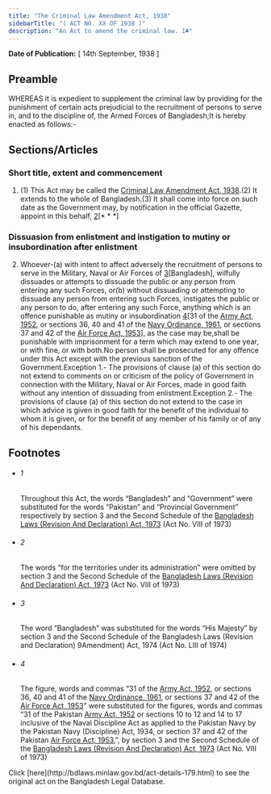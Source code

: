 ```yaml
---
title: "The Criminal Law Amendment Act, 1938"
sidebarTitle: "( ACT NO. XX OF 1938 )"
description: "An Act to amend the criminal law. 1♣"
---
```


**Date of Publication:** [ 14th September, 1938 ]

## Preamble

WHEREAS it is expedient to supplement the criminal law by providing for the punishment of certain acts prejudicial to the recruitment of persons to serve in, and to the discipline of, the Armed Forces of Bangladesh;It is hereby enacted as follows:-

## Sections/Articles

### Short title, extent and commencement

1. (1) This Act may be called the [Criminal Law Amendment Act, 1938](/act-179.html "Criminal Law Amendment Act, 1938").(2) It extends to the whole of Bangladesh.(3) It shall come into force on such date as the Government may, by notification in the official Gazette, appoint in this behalf, [2](1)[\* \* \*]

### Dissuasion from enlistment and instigation to mutiny or insubordination after enlistment

2. Whoever-(a) with intent to affect adversely the recruitment of persons to serve in the Military, Naval or Air Forces of [3](1)[Bangladesh], wilfully dissuades or attempts to dissuade the public or any person from entering any such Forces, or(b) without dissuading or attempting to dissuade any person from entering such Forces, instigates the public or any person to do, after entering any such Force, anything which is an offence punishable as mutiny or insubordination [4](2)[31 of the [Army Act, 1952](/act-248.html "Army Act, 1952"), or sections 36, 40 and 41 of the [Navy Ordinance, 1961](/act-310.html "Navy Ordinance, 1961"), or sections 37 and 42 of the [Air Force Act, 1953](/act-256.html "Air Force Act, 1953")], as the case may be,shall be punishable with imprisonment for a term which may extend to one year, or with fine, or with both.No person shall be prosecuted for any offence under this Act except with the previous sanction of the Government.Exception 1.- The provisions of clause (a) of this section do not extend to comments on or criticism of the policy of Government in connection with the Military, Naval or Air Forces, made in good faith without any intention of dissuading from enlistment.Exception 2.- The provisions of clause (a) of this section do not extend to the case in which advice is given in good faith for the benefit of the individual to whom it is given, or for the benefit of any member of his family or of any of his dependants.

## Footnotes

- ###### 1

  Throughout this Act, the words “Bangladesh” and “Government” were substituted for the words “Pakistan” and “Provincial Government” respectively by section 3 and the Second Schedule of the [Bangladesh Laws (Revision And Declaration) Act, 1973](/act-430.html "Bangladesh Laws (Revision And Declaration) Act, 1973") (Act No. VIII of 1973)

- ###### 2

  The words “for the territories under its administration” were omitted by section 3 and the Second Schedule of the [Bangladesh Laws (Revision And Declaration) Act, 1973](/act-430.html "Bangladesh Laws (Revision And Declaration) Act, 1973") (Act No. VIII of 1973)

- ###### 3

  The word “Bangladesh” was substituted for the words “His Majesty” by section 3 and the Second Schedule of the Bangladesh Laws (Revision and Declaration) 9Amendment) Act, 1974 (Act No. LIII of 1974)

- ###### 4

  The figure, words and commas “31 of the [Army Act, 1952](/act-248.html "Army Act, 1952"), or sections 36, 40 and 41 of the [Navy Ordinance, 1961](/act-310.html "Navy Ordinance, 1961"), or sections 37 and 42 of the [Air Force Act, 1953](/act-256.html "Air Force Act, 1953")” were substituted for the figures, words and commas “31 of the Pakistan [Army Act, 1952](/act-248.html "Army Act, 1952") or sections 10 to 12 and 14 to 17 inclusive of the Naval Discipline Act as applied to the Pakistan Navy by the Pakistan Navy (Discipline) Act, 1934, or section 37 and 42 of the Pakistan [Air Force Act, 1953](/act-256.html "Air Force Act, 1953"),”, by section 3 and the Second Schedule of the [Bangladesh Laws (Revision And Declaration) Act, 1973](/act-430.html "Bangladesh Laws (Revision And Declaration) Act, 1973") (Act No. VIII of 1973)

<Note>
  Click [here](http://bdlaws.minlaw.gov.bd/act-details-179.html) to see the original act on the Bangladesh Legal Database.
</Note>
